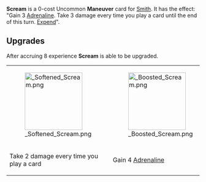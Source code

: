 {{Card
|character = Smith
|rarity = Uncommon
|decktype = Battle
|cardtype = Maneuver
|keywords = [[Adrenaline]], [[Expend]]
|upgradeable = Yes
|expreq = 8
|upgrade1 = Softened Scream
|upgrade2 = Boosted Scream}}

{{Quote|Hesh! That's Heshing loud!}}

'''Scream''' is a 0-cost Uncommon '''Maneuver''' card for [[Smith]]. It has the effect: "Gain 3 [[Adrenaline]]. Take 3 damage every time you play a card until the end of this turn. [[Expend]]".

==Upgrades==
After accruing 8 experience '''Scream''' is able to be upgraded.

{| class="wikitable" style="text-align:center"
|-
|[[File: Softened Scream.png|150px]]
|[[File: Boosted Scream.png|150px]]
|-
!Take 2 damage every time you play a card
!Gain 4 [[Adrenaline]]
|}